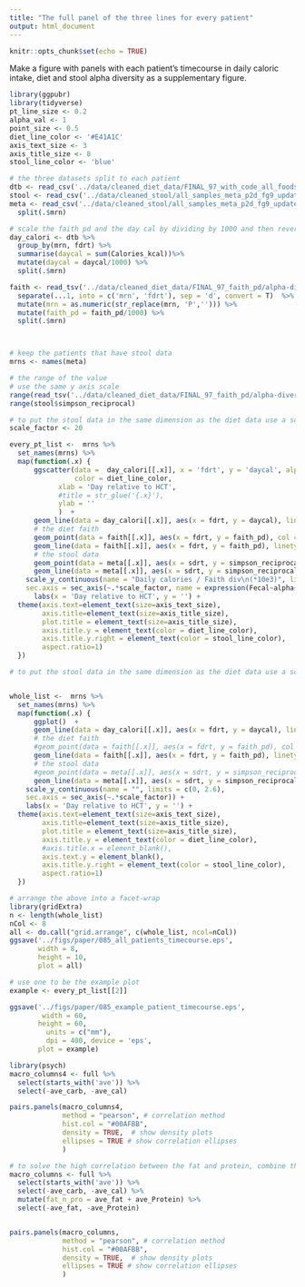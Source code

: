 ```yaml
---
title: "The full panel of the three lines for every patient"
output: html_document
---
```


```r
knitr::opts_chunk$set(echo = TRUE) 
```

Make a figure with panels with each patient's timecourse in daily caloric intake, diet and stool alpha diversity as a supplementary figure.

```r
library(ggpubr)
library(tidyverse)
pt_line_size <- 0.2
alpha_val <- 1
point_size <- 0.5
diet_line_color <- '#E41A1C'
axis_text_size <- 3
axis_title_size <- 8
stool_line_color <- 'blue'
```


```r
# the three datasets split to each patient
dtb <- read_csv('../data/cleaned_diet_data/FINAL_97_with_code_all_foods_drt_with_EN_finalized.csv')
stool <- read_csv('../data/cleaned_stool/all_samples_meta_p2d_fg9_updated.csv')
meta <- read_csv('../data/cleaned_stool/all_samples_meta_p2d_fg9_updated.csv')%>% 
  split(.$mrn)

# scale the faith pd and the day cal by dividing by 1000 and then revert this to the original scale by the axis representation
day_calori <- dtb %>% 
  group_by(mrn, fdrt) %>% 
  summarise(daycal = sum(Calories_kcal))%>% 
  mutate(daycal = daycal/1000) %>% 
  split(.$mrn)

faith <- read_tsv('../data/cleaned_diet_data/FINAL_97_faith_pd/alpha-diversity.tsv') %>% 
  separate(...1, into = c('mrn', 'fdrt'), sep = 'd', convert = T)  %>% 
  mutate(mrn = as.numeric(str_replace(mrn, 'P',''))) %>% 
  mutate(faith_pd = faith_pd/1000) %>% 
  split(.$mrn)



# keep the patients that have stool data
mrns <- names(meta)

# the range of the value 
# use the same y axis scale
range(read_tsv('../data/cleaned_diet_data/FINAL_97_faith_pd/alpha-diversity.tsv')$faith_pd)
range(stool$simpson_reciprocal)
```

```r
# to put the stool data in the same dimension as the diet data use a scaling factor to bring them to same level when plotting the y but then show on the  y axis scale that they are different
scale_factor <- 20

every_pt_list <-  mrns %>% 
  set_names(mrns) %>% 
  map(function(.x) {
      ggscatter(data =  day_calori[[.x]], x = 'fdrt', y = 'daycal', alpha = alpha_val, size = 0.5, 
                color = diet_line_color,
            xlab = 'Day relative to HCT',
            #title = str_glue('{.x}'),
            ylab = ''
            )  +
      geom_line(data = day_calori[[.x]], aes(x = fdrt, y = daycal), linetype = 'solid', size = pt_line_size, col = diet_line_color) +
      # the diet faith 
      geom_point(data = faith[[.x]], aes(x = fdrt, y = faith_pd), col = diet_line_color, size = point_size) +
      geom_line(data = faith[[.x]], aes(x = fdrt, y = faith_pd), linetype = 'dashed', size = pt_line_size, col = diet_line_color) +
      # the stool data
      geom_point(data = meta[[.x]], aes(x = sdrt, y = simpson_reciprocal/scale_factor), col = stool_line_color, size = point_size, shape = 'triangle') +
      geom_line(data = meta[[.x]], aes(x = sdrt, y = simpson_reciprocal/scale_factor), linetype = 'solid', size = pt_line_size, col = stool_line_color) +
    scale_y_continuous(name = "Daily calories / Faith div\n(*10e3)", limits = c(0, 2.6),
    sec.axis = sec_axis(~.*scale_factor, name = expression(Fecal~alpha~diversity))) +
      labs(x = 'Day relative to HCT', y = '') + 
  theme(axis.text=element_text(size=axis_text_size),
        axis.title=element_text(size=axis_title_size),
        plot.title = element_text(size=axis_title_size),
        axis.title.y = element_text(color = diet_line_color),
        axis.title.y.right = element_text(color = stool_line_color),
        aspect.ratio=1)
  })

```

```r
# to put the stool data in the same dimension as the diet data use a scaling factor to bring them to same level when plotting the y but then show on the  y axis scale that they are different


whole_list <-  mrns %>% 
  set_names(mrns) %>% 
  map(function(.x) {
      ggplot()  +
      geom_line(data = day_calori[[.x]], aes(x = fdrt, y = daycal), linetype = 'solid', size = pt_line_size, col = diet_line_color) +
      # the diet faith 
      #geom_point(data = faith[[.x]], aes(x = fdrt, y = faith_pd), col = diet_line_color, size = point_size) +
      geom_line(data = faith[[.x]], aes(x = fdrt, y = faith_pd), linetype = 'dashed', size = pt_line_size, col = diet_line_color) +
      # the stool data
      #geom_point(data = meta[[.x]], aes(x = sdrt, y = simpson_reciprocal/scale_factor), col = stool_line_color, size = point_size, shape = 'triangle') +
      geom_line(data = meta[[.x]], aes(x = sdrt, y = simpson_reciprocal/scale_factor), linetype = 'solid', size = pt_line_size, col = stool_line_color) +
    scale_y_continuous(name = "", limits = c(0, 2.6),
    sec.axis = sec_axis(~.*scale_factor)) +
    labs(x = 'Day relative to HCT', y = '') + 
  theme(axis.text=element_text(size=axis_text_size),
        axis.title=element_text(size=axis_title_size),
        plot.title = element_text(size=axis_title_size),
        axis.title.y = element_text(color = diet_line_color),
        #axis.title.x = element_blank(), 
        axis.text.y = element_blank(), 
        axis.title.y.right = element_text(color = stool_line_color),
        aspect.ratio=1)
  })

# arrange the above into a facet-wrap
library(gridExtra)
n <- length(whole_list)
nCol <- 8
all <- do.call("grid.arrange", c(whole_list, ncol=nCol))
ggsave('../figs/paper/085_all_patients_timecourse.eps', 
       width = 8, 
       height = 10,
       plot = all)
```

```r
# use one to be the example plot
example <- every_pt_list[[2]]

ggsave('../figs/paper/085_example_patient_timecourse.eps', 
        width = 60,
       height = 60,
         units = c("mm"),
         dpi = 400, device = 'eps',
       plot = example)
```


```r

library(psych)
macro_columns4 <- full %>% 
  select(starts_with('ave')) %>% 
  select(-ave_carb, -ave_cal)

pairs.panels(macro_columns4, 
             method = "pearson", # correlation method
             hist.col = "#00AFBB",
             density = TRUE,  # show density plots
             ellipses = TRUE # show correlation ellipses
             )
```

```r
# to solve the high correlation between the fat and protein, combine them
macro_columns <- full %>% 
  select(starts_with('ave')) %>% 
  select(-ave_carb, -ave_cal) %>% 
  mutate(fat_n_pro = ave_fat + ave_Protein) %>% 
  select(-ave_fat, -ave_Protein)


pairs.panels(macro_columns, 
             method = "pearson", # correlation method
             hist.col = "#00AFBB",
             density = TRUE,  # show density plots
             ellipses = TRUE # show correlation ellipses
             )
```




